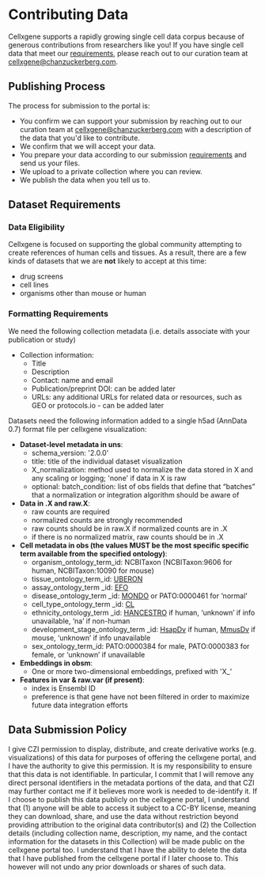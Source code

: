 # Contributing Data

Cellxgene supports a rapidly growing single cell data corpus because of generous contributions from researchers like you! If you have single cell data that meet our [requirements](#dataset-requirements), please reach out to our curation team at [cellxgene@chanzuckerberg.com](cellxgene@chanzuckerberg.com).

## Publishing Process

The process for submission to the portal is:
- You confirm we can support your submission by reaching out to our curation team at [cellxgene@chanzuckerberg.com](cellxgene@chanzuckerberg.com) with a description of the data that you'd like to contribute.
- We confirm that we will accept your data.
- You prepare your data according to our submission [requirements](#dataset-requirements) and send us your files.
- We upload to a private collection where you can review.
- We publish the data when you tell us to.



## Dataset Requirements

### Data Eligibility
Cellxgene is focused on supporting the global community attempting to create references of human cells and tissues. As a result, there are a few kinds of datasets that we are **not** likely to accept at this time:
- drug screens
- cell lines
- organisms other than mouse or human 

### Formatting Requirements

We need the following collection metadata (i.e. details associate with your publication or study)

- Collection information:
  - Title
  - Description
  - Contact: name and email
  - Publication/preprint DOI: can be added later
  - URLs: any additional URLs for related data or resources, such as GEO or protocols.io - can be added later
 
Datasets need the following information added to a single h5ad (AnnData 0.7) format file per cellxgene visualization:
- **Dataset-level metadata in uns**:
  - schema_version: '2.0.0'
  - title: title of the individual dataset visualization
  - X_normalization: method used to normalize the data stored in X and any scaling or logging; 'none' if data in X is raw 
  - optional: batch_condition: list of obs fields that define that “batches” that a normalization or integration algorithm should be aware of
- **Data in .X and raw.X**:
  - raw counts are required
  - normalized counts are strongly recommended
  - raw counts should be in raw.X if normalized counts are in .X
  - if there is no normalized matrix, raw counts should be in .X
- **Cell metadata in obs (the values MUST be the most specific specific term available from the specified ontology)**:
  - organism_ontology_term_id: NCBITaxon (NCBITaxon:9606 for human, NCBITaxon:10090 for mouse)
  - tissue_ontology_term_id: [UBERON](https://www.ebi.ac.uk/ols/ontologies/uberon)
  - assay_ontology_term _id: [EFO](https://www.ebi.ac.uk/ols/ontologies/efo)
  - disease_ontology_term _id: [MONDO](https://www.ebi.ac.uk/ols/ontologies/mondo) or PATO:0000461 for ‘normal’
  - cell_type_ontology_term _id: [CL](https://www.ebi.ac.uk/ols/ontologies/cl)
  - ethnicity_ontology_term _id: [HANCESTRO](https://www.ebi.ac.uk/ols/ontologies/hancestro) if human, ‘unknown’ if info unavailable, ‘na’ if non-human
  - development_stage_ontology_term _id: [HsapDv](https://www.ebi.ac.uk/ols/ontologies/hsapdv) if human, [MmusDv](https://www.ebi.ac.uk/ols/ontologies/mmusdv) if mouse, ‘unknown’ if info unavailable
  - sex_ontology_term_id: PATO:0000384 for male, PATO:0000383 for female, or ‘unknown’ if unavailable
- **Embeddings in obsm**:
  - One or more two-dimensional embeddings, prefixed with 'X_'
- **Features in var & raw.var (if present)**:
  - index is Ensembl ID
  - preference is that gene have not been filtered in order to maximize future data integration efforts

## Data Submission Policy

I give CZI permission to display, distribute, and create derivative works (e.g. visualizations) of this data for purposes of offering the cellxgene portal, and I have the authority to give this permission. It is my responsibility to ensure that this data is not identifiable. In particular, I commit that I will remove any direct personal identifiers in the metadata portions of the data, and that CZI may further contact me if it believes more work is needed to de-identify it. If I choose to publish this data publicly on the cellxgene portal, I understand that (1) anyone will be able to access it subject to a CC-BY license, meaning they can download, share, and use the data without restriction beyond providing attribution to the original data contributor(s) and (2) the Collection details (including collection name, description, my name, and the contact information for the datasets in this Collection) will be made public on the cellxgene portal too. I understand that I have the ability to delete the data that I have published from the cellxgene portal if I later choose to. This however will not undo any prior downloads or shares of such data.




